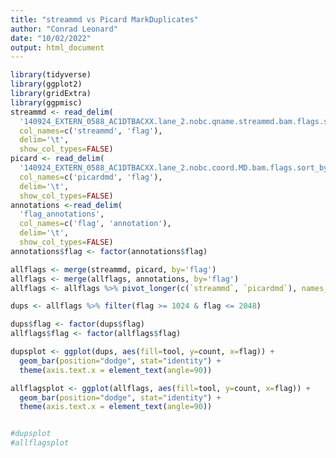 ```yaml
---
title: "streammd vs Picard MarkDuplicates"
author: "Conrad Leonard"
date: "10/02/2022"
output: html_document
---
```


```r
library(tidyverse)
library(ggplot2)
library(gridExtra)
library(ggpmisc)
streammd <- read_delim(
  '140924_EXTERN_0588_AC1DTBACXX.lane_2.nobc.qname.streammd.bam.flags.sort_by_freq',
  col_names=c('streammd', 'flag'),
  delim='\t',
  show_col_types=FALSE)
picard <- read_delim(
  '140924_EXTERN_0588_AC1DTBACXX.lane_2.nobc.coord.MD.bam.flags.sort_by_streammd_freq',
  col_names=c('picardmd', 'flag'),
  delim='\t',
  show_col_types=FALSE)
annotations <-read_delim(
  'flag_annotations',
  col_names=c('flag', 'annotation'),
  delim='\t',
  show_col_types=FALSE)
annotations$flag <- factor(annotations$flag)

allflags <- merge(streammd, picard, by='flag')
allflags <- merge(allflags, annotations, by='flag')
allflags <- allflags %>% pivot_longer(c(`streammd`, `picardmd`), names_to='tool', values_to='count')

dups <- allflags %>% filter(flag >= 1024 & flag <= 2048)

dups$flag <- factor(dups$flag)
allflags$flag <- factor(allflags$flag)

dupsplot <- ggplot(dups, aes(fill=tool, y=count, x=flag)) + 
  geom_bar(position="dodge", stat="identity") +
  theme(axis.text.x = element_text(angle=90))

allflagsplot <- ggplot(allflags, aes(fill=tool, y=count, x=flag)) +
  geom_bar(position="dodge", stat="identity") +
  theme(axis.text.x = element_text(angle=90)) 


#dupsplot
#allflagsplot
```

